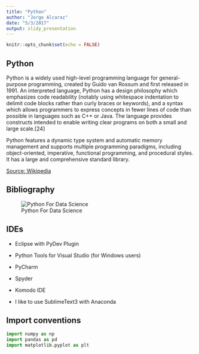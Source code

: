 ```yaml
---
title: "Python"
author: "Jorge Alcaraz"
date: "5/3/2017"
output: slidy_presentation
---
```


```r
knitr::opts_chunk$set(echo = FALSE)
```

## Python

Python is a widely used high-level programming language for general-purpose programming, created by Guido van Rossum and first released in 1991. An interpreted language, Python has a design philosophy which emphasizes code readability (notably using whitespace indentation to delimit code blocks rather than curly braces or keywords), and a syntax which allows programmers to express concepts in fewer lines of code than possible in languages such as C++ or Java. The language provides constructs intended to enable writing clear programs on both a small and large scale.[24]

Python features a dynamic type system and automatic memory management and supports multiple programming paradigms, including object-oriented, imperative, functional programming, and procedural styles. It has a large and comprehensive standard library.

[Source: Wikipedia](https://en.wikipedia.org/wiki/Python_(programming_language))

## Bibliography

![Python For Data Science](images/python4da.jpeg)

## IDEs

* Eclipse with PyDev Plugin
* Python Tools for Visual Studio (for Windows users)
* PyCharm
* Spyder
* Komodo IDE

* I like to use SublimeText3 with Anaconda

## Import conventions

```python
import numpy as np
import pandas as pd
import matplotlib.pyplot as plt
```

